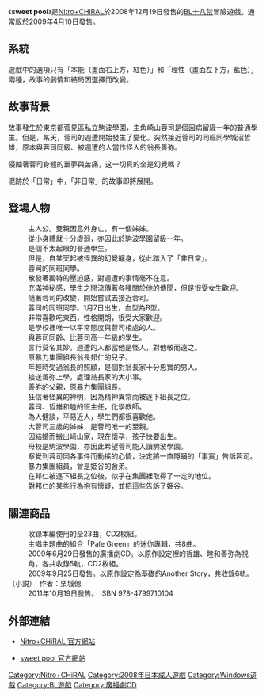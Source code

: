 {{refimprove|time=2014-08-15T18:50:59+00:00}}
{{Infobox animanga/Headerofja
| title= sweet pool
| image= Sweet pool game cover.jpg
| size=
| caption=《Sweet pool》遊戲封面
| japanese= sweet pool
| english=
| kana= スウィート プール
| romaji= Suwīto pūru
| genre= [[BL_(和製英語)|BL]]
}}
{{Infobox animanga/Game
| 標題=
| 類型= [[冒險遊戲|冒險遊戲]]<br/>BL遊戲
| 使用平台= Windows 2000/XPhome/XPpro/Vista
| 最低配備=
| 推薦配備=
| 遊戲引擎=
| 修正檔=
| 最新版本=
| 開發團隊=
| 代理商= [[Nitro+CHiRAL|Nitro+CHiRAL]]
| 製作人=
| 監製=
| 腳本= [[淵井鏑|淵井鏑]]
| 人物設定= オニツカセージ
| 音樂=
| 媒體= DVD-ROM
| 遊戲人數= 一人
| 發售日= 初回生產版：2008年12月19日<br/>通常版：2009年4月10日
| 啟用時期=
| 售價= 6,090日圓（含税）
| 銷售數量=
| 對象年齡= 18禁
| 周邊界面=
| 內容圖片=
| 名字變更= 不可
| 結局數= 6
| 記錄檔數= 80
| 記錄檔容量= 
| 快速記錄= 
| 快速讀取= 
| 繼續遊戲=
| 畫面尺寸= 800×600 32Bit TrueColor
| 全螢幕表示模式=
| 音樂形式= PCM（DirectSound對應）
| 角色配音= 全語音
| 訊息回顧= 
| CG模式= 有
| 音樂模式= 有
| 回憶模式= 有
| 訊息略過= 有
| 自動模式= 有
| 其他=
| 版權=
}}
{{Infobox animanga/Footerofja}}

《'''sweet pool'''》是[[Nitro+CHiRAL|Nitro+CHiRAL]]於2008年12月19日發售的[[BL_(和製英語)|BL]][[十八禁遊戲|十八禁]]冒險遊戲。通常版於2009年4月10日發售。

== 系統 ==
遊戲中的選項只有「本能（畫面右上方，紅色）」和「理性（畫面左下方，藍色）」兩種，故事的劇情和結局因選擇而改變。

== 故事背景 ==

故事發生於東京都菅見區私立駒波學園，主角崎山蓉司是個因病留級一年的普通學生。但是，某天，蓉司的週遭開始發生了變化。突然接近蓉司的同班同學城沼哲雄，原本與蓉司同級、被週遭的人當作怪人的翁長善弥。

侵蝕著蓉司身體的噩夢與苦痛，这一切真的全是幻覺嗎？

混跡於「日常」中，「非日常」的故事即將展開。

== 登場人物 ==

;{{nihongo|崎山蓉司|崎山 蓉司（さきやま ようじ）||聲：[[春野風|春野風]]}}
:主人公。雙親因意外身亡，有一個姊姊。
:從小身體就十分虛弱，亦因此於駒波學園留級一年。
:是個不太起眼的普通學生。
:但是，自某天起被怪異的幻覺纏身，從此踏入了「非日常」。
;{{nihongo|城沼哲雄|城沼 哲雄（しろぬま てつお）||聲：{{lang|ja|[[鳩マン軍曹|鳩マン軍曹]]}}}}
:蓉司的同班同學。
:散發著獨特的壓迫感，對週遭的事情毫不在意。
:充滿神秘感，學生之間流傳著各種關於他的傳聞，但是很受女生歡迎。
:隨著蓉司的改變，開始嘗試去接近蓉司。
;{{nihongo|三田睦|三田 睦（みた まこと）||聲：[[空乃太陽|空乃太陽]]}}
:蓉司的同班同學。1月7日出生，血型為B型。
:非常喜歡吃東西，性格開朗，很受大家歡迎。
:是學校裡唯一以平常態度與蓉司相處的人。
;{{nihongo|翁長善弥|翁長 善弥（おきなが ぜんや）||聲：[[綠川光|綠川光]]}}
:與蓉司同齡、比蓉司高一年級的學生。
:言行莫名其妙，週遭的人都當他是怪人，對他敬而遠之。
:原暴力集團組長翁長邦仁的兒子。
;{{nihongo|姫谷浩平|姫谷 浩平（きたに こうへい）||聲：[[秋月秀行|秋月秀行]]}}
:年輕時受過翁長的照顧，是個對翁長家十分忠實的男人。
:接送善弥上學，處理翁長家的大小事。
;{{nihongo|翁長邦仁|翁長 邦仁（おきなが くにひと）||聲：[[厳蝉秋|厳蝉秋]]}}
:善弥的父親，原暴力集團組長。
:狂信著怪異的神明，因為精神異常而被逐下組長之位。
;{{nihongo|上屋武彦|上屋 武彦（かみや たけひこ）||聲：[[浅野要二|浅野要二]]}}
:蓉司、哲雄和睦的班主任，化學教師。
:為人健談，平易近人，學生們都很喜歡他。
;{{nihongo|芹沢枝里香|芹沢 枝里香（せりざわ えりか）||聲：[[奏雨|奏雨]]}}
:大蓉司三歲的姊姊，是蓉司唯一的至親。
:因結婚而搬出崎山家，現在懷孕，孩子快要出生。
:母校是駒波學園，亦因此希望蓉司能入讀駒波學園。
:察覺到蓉司因各事件而動搖的心情，決定將一直隱瞞的「事實」告訴蓉司。
;{{nihongo|青島|青島（あおしま）||聲：[[德本英一郎|德本英一郎]]}}
:暴力集團組員，曾是姫谷的舍弟。
:在邦仁被逐下組長之位後，似乎在集團裡取得了一定的地位。
:對邦仁的某些行為抱有懷疑，並把這些告訴了姫谷。

== 關連商品 ==

; {{lang|ja|-fragment- （sweet pool オリジナルサウンドトラック）}}
: 收錄本編使用的全23曲，CD2枚組。
; {{lang|ja|Songs For the Dreamers}}
: 主唱主題曲的組合「Pale Green」的迷你專輯，共8曲。
; {{lang|ja|-everblue-}}
: 2009年6月29日發售的廣播劇CD。以原作設定裡的哲雄、睦和善弥為視角，各共收錄5軌，CD2枚組。
; {{lang|ja|ドラマCD sweet pool -駒波学園 学園祭-}}
: 2009年9月25日發售。以原作設定為基礎的Another Story，共收錄6軌。
; {{lang|ja|sweet pool}} （小説）　作者：栗城偲
: 2011年10月19日發售。 ISBN 978-4799710104　

== 外部連結 ==

* {{ja}}[http://www.nitrochiral.com/pc/ Nitro+CHiRAL 官方網站]{{Wayback|url=http://www.nitrochiral.com/pc/ |date=20140913004947 }}
* {{ja}}[http://www.nitrochiral.com/pc/software/sweetpool/ sweet pool 官方網站]{{Wayback|url=http://www.nitrochiral.com/pc/software/sweetpool/ |date=20140908185435 }}

{{DEFAULTSORT:sweet pool}}

[[Category:Nitro+CHiRAL|Category:Nitro+CHiRAL]]
[[Category:2008年日本成人遊戲|Category:2008年日本成人遊戲]]
[[Category:Windows遊戲|Category:Windows遊戲]]
[[Category:BL遊戲|Category:BL遊戲]]
[[Category:廣播劇CD|Category:廣播劇CD]]